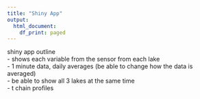 ```yaml
---
title: "Shiny App"
output: 
  html_document:
    df_print: paged
---
```


shiny app outline <br>
  - shows each variable from the sensor from each lake <br>
    - 1 minute data, daily averages (be able to change how the data is averaged) <br>
    - be able to show all 3 lakes at the same time<br>
  - t chain profiles<br>
